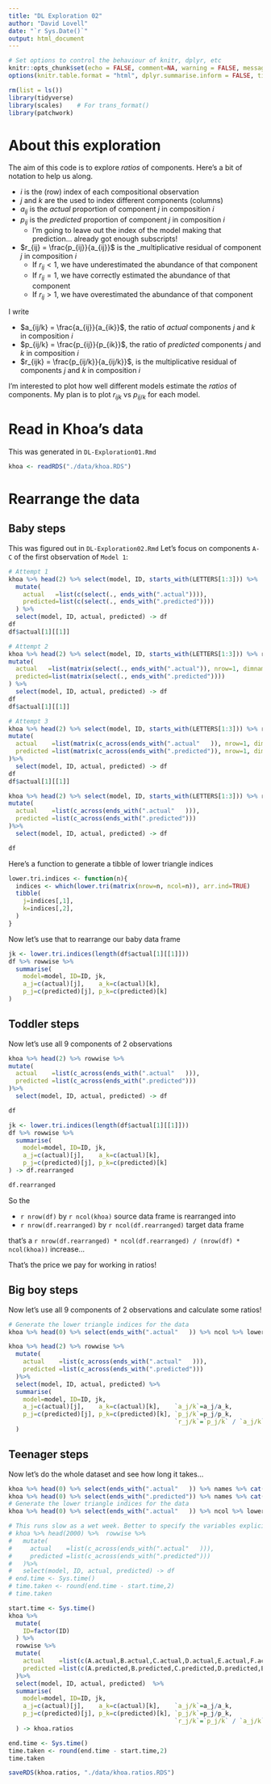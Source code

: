 ```yaml
---
title: "DL Exploration 02"
author: "David Lovell"
date: "`r Sys.Date()`"
output: html_document
---
```



```r
# Set options to control the behaviour of knitr, dplyr, etc
knitr::opts_chunk$set(echo = FALSE, comment=NA, warning = FALSE, message = FALSE)
options(knitr.table.format = "html", dplyr.summarise.inform = FALSE, tidyverse.quiet = TRUE, width = 100)
```

```r
rm(list = ls())
library(tidyverse)
library(scales)    # For trans_format()
library(patchwork)
```

# About this exploration

The aim of this code is to explore _ratios_ of components. Here's a bit of notation to help us along.

* $i$ is the (row) index of each compositional observation
* $j$ and $k$ are the used to index different components (columns)
* $a_{ij}$ is the _actual_ proportion of component $j$ in composition $i$
* $p_{ij}$ is the _predicted_ proportion of component $j$ in composition $i$
  * I'm going to leave out the index of the model making that prediction... already got enough subscripts!
* $r_{ij} = \frac{p_{ij}}{a_{ij}}$ is the _multiplicative residual of component $j$ in composition $i$
  * If $r_{ij} < 1$, we have underestimated the abundance of that component
  * If $r_{ij} = 1$, we have correctly estimated the abundance of that component
  * If $r_{ij} > 1$, we have overestimated the abundance of that component
  
  
I write

* $a_{ij/k} = \frac{a_{ij}}{a_{ik}}$, the ratio of _actual_ components $j$ and $k$ in composition $i$
* $p_{ij/k} = \frac{p_{ij}}{p_{ik}}$, the ratio of _predicted_ components $j$ and $k$ in composition $i$
* $r_{ijk} = \frac{p_{ij/k}}{a_{ij/k}}$, is the multiplicative residual of components $j$ and $k$ in composition $i$

I'm interested to plot how well different models estimate the _ratios_ of components. My plan is to plot $r_{ijk}$ vs $p_{ij/k}$ for each model.

# Read in Khoa's data
This was generated in `DL-Exploration01.Rmd`

```r
khoa <- readRDS("./data/khoa.RDS")
```

# Rearrange the data

## Baby steps

This was figured out in `DL-Exploration02.Rmd`
Let's focus on components `A-C` of the first observation of `Model 1`:

```r
# Attempt 1
khoa %>% head(2) %>% select(model, ID, starts_with(LETTERS[1:3])) %>%  rowwise %>%
  mutate(
    actual   =list(c(select(., ends_with(".actual")))),
    predicted=list(c(select(., ends_with(".predicted"))))
  ) %>%
  select(model, ID, actual, predicted) -> df
df
df$actual[1][[1]]

# Attempt 2
khoa %>% head(2) %>% select(model, ID, starts_with(LETTERS[1:3])) %>% rowwise %>%
mutate(
  actual   =list(matrix(select(., ends_with(".actual")), nrow=1, dimnames=list(NULL, component=LETTERS[1:3]))),
  predicted=list(matrix(select(., ends_with(".predicted"))))
) %>%
  select(model, ID, actual, predicted) -> df
df
df$actual[1][[1]]

# Attempt 3
khoa %>% head(2) %>% select(model, ID, starts_with(LETTERS[1:3])) %>% rowwise %>%
mutate(
  actual    =list(matrix(c_across(ends_with(".actual"   )), nrow=1, dimnames=list(NULL, component=LETTERS[1:3]))),
  predicted =list(matrix(c_across(ends_with(".predicted")), nrow=1, dimnames=list(NULL, component=LETTERS[1:3])))
)%>%
  select(model, ID, actual, predicted) -> df
df
df$actual[1][[1]]
```


```r
khoa %>% head(2) %>% select(model, ID, starts_with(LETTERS[1:3])) %>% rowwise %>%
mutate(
  actual    =list(c_across(ends_with(".actual"   ))),
  predicted =list(c_across(ends_with(".predicted")))
)%>%
  select(model, ID, actual, predicted) -> df

df
```

Here's a function to generate a tibble of lower triangle indices
```r
lower.tri.indices <- function(n){
  indices <- which(lower.tri(matrix(nrow=n, ncol=n)), arr.ind=TRUE)
  tibble(
    j=indices[,1],
    k=indices[,2],
  )
}
```

Now let's use that to rearrange our baby data frame

```r
jk <- lower.tri.indices(length(df$actual[1][[1]]))
df %>% rowwise %>%
  summarise(
    model=model, ID=ID, jk,
    a_j=c(actual)[j],    a_k=c(actual)[k],
    p_j=c(predicted)[j], p_k=c(predicted)[k]
)
```

## Toddler steps

Now let's use all 9 components of 2 observations
```r
khoa %>% head(2) %>% rowwise %>%
mutate(
  actual    =list(c_across(ends_with(".actual"   ))),
  predicted =list(c_across(ends_with(".predicted")))
)%>%
  select(model, ID, actual, predicted) -> df

df
```

```r
jk <- lower.tri.indices(length(df$actual[1][[1]]))
df %>% rowwise %>%
  summarise(
    model=model, ID=ID, jk,
    a_j=c(actual)[j],    a_k=c(actual)[k],
    p_j=c(predicted)[j], p_k=c(predicted)[k]
) -> df.rearranged

df.rearranged
```

So the 

* `r nrow(df)` by `r ncol(khoa)` source data frame is rearranged into 
* `r nrow(df.rearranged)` by `r ncol(df.rearranged)` target data frame

that's a `r nrow(df.rearranged) * ncol(df.rearranged) / (nrow(df) * ncol(khoa))` increase...

That's the price we pay for working in ratios!

## Big boy steps

Now let's use all 9 components of 2 observations and calculate some ratios!
```r
# Generate the lower triangle indices for the data
khoa %>% head(0) %>% select(ends_with(".actual"   )) %>% ncol %>% lower.tri.indices -> jk

khoa %>% head(2) %>% rowwise %>%
  mutate(
    actual    =list(c_across(ends_with(".actual"   ))),
    predicted =list(c_across(ends_with(".predicted")))
  )%>%
  select(model, ID, actual, predicted) %>%
  summarise(
    model=model, ID=ID, jk,
    a_j=c(actual)[j],    a_k=c(actual)[k],    `a_j/k`=a_j/a_k,
    p_j=c(predicted)[j], p_k=c(predicted)[k], `p_j/k`=p_j/p_k,
                                              `r_j/k`=`p_j/k` / `a_j/k`
  )
```

## Teenager steps

Now let's do the whole dataset and see how long it takes...
```r

khoa %>% head(0) %>% select(ends_with(".actual"   )) %>% names %>% cat(sep=",")
khoa %>% head(0) %>% select(ends_with(".predicted")) %>% names %>% cat(sep=",")
# Generate the lower triangle indices for the data
khoa %>% head(0) %>% select(ends_with(".actual"   )) %>% ncol %>% lower.tri.indices -> jk

# This runs slow as a wet week. Better to specify the variables explicitly
# khoa %>% head(2000) %>%  rowwise %>%
#   mutate(
#     actual    =list(c_across(ends_with(".actual"   ))),
#     predicted =list(c_across(ends_with(".predicted")))
#   )%>%
#   select(model, ID, actual, predicted) -> df
# end.time <- Sys.time()
# time.taken <- round(end.time - start.time,2)
# time.taken

start.time <- Sys.time()
khoa %>% 
  mutate(
    ID=factor(ID)
  ) %>%
  rowwise %>%
  mutate(
    actual    =list(c(A.actual,B.actual,C.actual,D.actual,E.actual,F.actual,G.actual,H.actual,I.actual)),
    predicted =list(c(A.predicted,B.predicted,C.predicted,D.predicted,E.predicted,F.predicted,G.predicted,H.predicted,I.predicted))
  )%>%
  select(model, ID, actual, predicted)  %>%
  summarise(
    model=model, ID=ID, jk,
    a_j=c(actual)[j],    a_k=c(actual)[k],    `a_j/k`=a_j/a_k,
    p_j=c(predicted)[j], p_k=c(predicted)[k], `p_j/k`=p_j/p_k,
                                              `r_j/k`=`p_j/k` / `a_j/k`
  ) -> khoa.ratios

end.time <- Sys.time()
time.taken <- round(end.time - start.time,2)
time.taken
```

```r
saveRDS(khoa.ratios, "./data/khoa.ratios.RDS")
```

